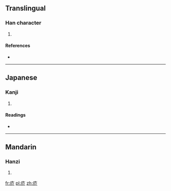 ==Translingual==

===Han character===
{{Han char|rn=53|rad=广|as=04|sn=7|four=|canj=戈人中中 (IOLL)}}

# {{defn|Han|sort=广04}}

====References====
* {{Han ref|kx=0343.300|dkj=09248|dj=0653.160|hdz=20875.080|uh=5E8E|ud=24206}}

----

==Japanese==

===Kanji===
{{ja-kanji|grade=|rs=广04}}

# {{defn|lang=ja|sort=广04}}

====Readings====
* {{ja-readings|on=[[かい]] (kai)|kun=[[たな]] (tana), [[ながし]] (nagashi)}}

----

==Mandarin==

===Hanzi===
{{cmn-hanzi|pin=[[jiè]] ([[jie4]])|wg=chieh<sup>4</sup>}}

# {{defn|lang=cmn|sort=广04}}

[[fr:庎]]
[[pl:庎]]
[[zh:庎]]